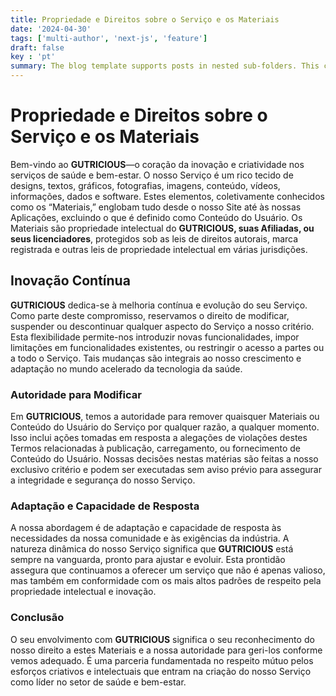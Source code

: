 ```yaml
---
title: Propriedade e Direitos sobre o Serviço e os Materiais
date: '2024-04-30'
tags: ['multi-author', 'next-js', 'feature']
draft: false
key : 'pt'
summary: The blog template supports posts in nested sub-folders. This can be used to group posts of similar content e.g. a multi-part course.
---
```


# Propriedade e Direitos sobre o Serviço e os Materiais

Bem-vindo ao **GUTRICIOUS**—o coração da inovação e criatividade nos serviços de saúde e bem-estar. O nosso Serviço é um rico tecido de designs, textos, gráficos, fotografias, imagens, conteúdo, vídeos, informações, dados e software. Estes elementos, coletivamente conhecidos como os “Materiais,” englobam tudo desde o nosso Site até às nossas Aplicações, excluindo o que é definido como Conteúdo do Usuário. Os Materiais são propriedade intelectual do **GUTRICIOUS, suas Afiliadas, ou seus licenciadores**, protegidos sob as leis de direitos autorais, marca registrada e outras leis de propriedade intelectual em várias jurisdições.

## Inovação Contínua

**GUTRICIOUS** dedica-se à melhoria contínua e evolução do seu Serviço. Como parte deste compromisso, reservamos o direito de modificar, suspender ou descontinuar qualquer aspecto do Serviço a nosso critério. Esta flexibilidade permite-nos introduzir novas funcionalidades, impor limitações em funcionalidades existentes, ou restringir o acesso a partes ou a todo o Serviço. Tais mudanças são integrais ao nosso crescimento e adaptação no mundo acelerado da tecnologia da saúde.

### **Autoridade para Modificar**

Em **GUTRICIOUS**, temos a autoridade para remover quaisquer Materiais ou Conteúdo do Usuário do Serviço por qualquer razão, a qualquer momento. Isso inclui ações tomadas em resposta a alegações de violações destes Termos relacionadas à publicação, carregamento, ou fornecimento de Conteúdo do Usuário. Nossas decisões nestas matérias são feitas a nosso exclusivo critério e podem ser executadas sem aviso prévio para assegurar a integridade e segurança do nosso Serviço.

### **Adaptação e Capacidade de Resposta**

A nossa abordagem é de adaptação e capacidade de resposta às necessidades da nossa comunidade e às exigências da indústria. A natureza dinâmica do nosso Serviço significa que **GUTRICIOUS** está sempre na vanguarda, pronto para ajustar e evoluir. Esta prontidão assegura que continuamos a oferecer um serviço que não é apenas valioso, mas também em conformidade com os mais altos padrões de respeito pela propriedade intelectual e inovação.

### **Conclusão**

O seu envolvimento com **GUTRICIOUS** significa o seu reconhecimento do nosso direito a estes Materiais e a nossa autoridade para geri-los conforme vemos adequado. É uma parceria fundamentada no respeito mútuo pelos esforços criativos e intelectuais que entram na criação do nosso Serviço como líder no setor de saúde e bem-estar.